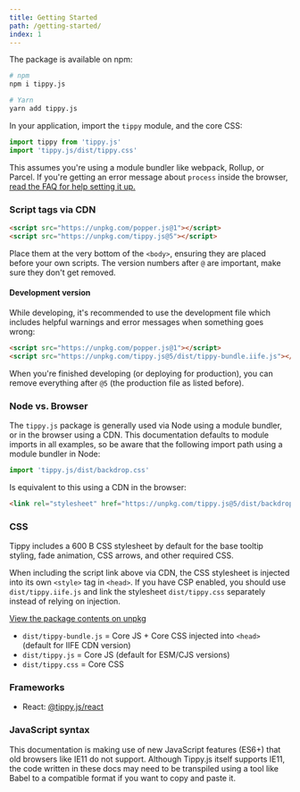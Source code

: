 ```yaml
---
title: Getting Started
path: /getting-started/
index: 1
---
```


The package is available on npm:

```bash
# npm
npm i tippy.js

# Yarn
yarn add tippy.js
```

In your application, import the `tippy` module, and the core CSS:

```js
import tippy from 'tippy.js'
import 'tippy.js/dist/tippy.css'
```

This assumes you're using a module bundler like webpack, Rollup, or Parcel. If
you're getting an error message about `process` inside the browser,
[read the FAQ for help setting it up.](/faq/#im-getting-uncaught-referenceerror-process-is-not-defined)

### Script tags via CDN

```html
<script src="https://unpkg.com/popper.js@1"></script>
<script src="https://unpkg.com/tippy.js@5"></script>
```

Place them at the very bottom of the `<body>`, ensuring they are placed before
your own scripts. The version numbers after `@` are important, make sure they
don't get removed.

#### Development version

While developing, it's recommended to use the development file which includes
helpful warnings and error messages when something goes wrong:

```html
<script src="https://unpkg.com/popper.js@1"></script>
<script src="https://unpkg.com/tippy.js@5/dist/tippy-bundle.iife.js"></script>
```

When you're finished developing (or deploying for production), you can remove
everything after `@5` (the production file as listed before).

### Node vs. Browser

The `tippy.js` package is generally used via Node using a module bundler, or in
the browser using a CDN. This documentation defaults to module imports in all
examples, so be aware that the following import path using a module bundler in
Node:

```js
import 'tippy.js/dist/backdrop.css'
```

Is equivalent to this using a CDN in the browser:

```html
<link rel="stylesheet" href="https://unpkg.com/tippy.js@5/dist/backdrop.css" />
```

### CSS

Tippy includes a 600 B CSS stylesheet by default for the base tooltip styling,
fade animation, CSS arrows, and other required CSS.

When including the script link above via CDN, the CSS stylesheet is injected
into its own `<style>` tag in `<head>`. If you have CSP enabled, you should use
`dist/tippy.iife.js` and link the stylesheet `dist/tippy.css` separately instead
of relying on injection.

[View the package contents on unpkg](https://unpkg.com/tippy.js@5/)

- `dist/tippy-bundle.js` = Core JS + Core CSS injected into `<head>` (default
  for IIFE CDN version)
- `dist/tippy.js` = Core JS (default for ESM/CJS versions)
- `dist/tippy.css` = Core CSS

### Frameworks

- React: [@tippy.js/react](https://github.com/atomiks/tippy.js-react)

### JavaScript syntax

This documentation is making use of new JavaScript features (ES6+) that old
browsers like IE11 do not support. Although Tippy.js itself supports IE11, the
code written in these docs may need to be transpiled using a tool like Babel to
a compatible format if you want to copy and paste it.

